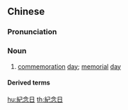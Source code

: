{{also|纪念日}}
==Chinese==
{{zh-forms|s=纪念日|type=21}}

===Pronunciation===
{{zh-pron
|m=jìniànrì
|c=gei2 nim6 jat6
|cat=n
}}

===Noun===
{{zh-noun}}

# [[commemoration]] [[day]]; [[memorial]] [[day]]

====Derived terms====
{{zh-der|結婚紀念日}}

[[hu:紀念日]]
[[th:紀念日]]